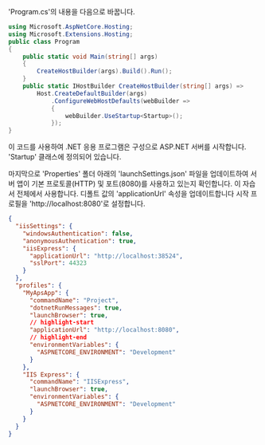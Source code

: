 'Program.cs'의 내용을 다음으로 바꿉니다.

```csharp title="Program.cs"
using Microsoft.AspNetCore.Hosting;
using Microsoft.Extensions.Hosting;
public class Program
{
    public static void Main(string[] args)
    {
        CreateHostBuilder(args).Build().Run();
    }
    public static IHostBuilder CreateHostBuilder(string[] args) =>
        Host.CreateDefaultBuilder(args)
            .ConfigureWebHostDefaults(webBuilder =>
            {
                webBuilder.UseStartup<Startup>();
            });
}
```

이 코드를 사용하여 .NET 응용 프로그램은 구성으로 ASP.NET 서버를 시작합니다.
'Startup' 클래스에 정의되어 있습니다.

마지막으로 'Properties' 폴더 아래의 'launchSettings.json' 파일을 업데이트하여
서버 앱이 기본 프로토콜(HTTP) 및 포트(8080)를 사용하고 있는지 확인합니다.
이 자습서 전체에서 사용합니다. 디폴트 값의 'applicationUrl' 속성을 업데이트합니다
시작 프로필을 'http://localhost:8080'로 설정합니다.

```json
{
  "iisSettings": {
    "windowsAuthentication": false,
    "anonymousAuthentication": true,
    "iisExpress": {
      "applicationUrl": "http://localhost:38524",
      "sslPort": 44323
    }
  },
  "profiles": {
    "MyApsApp": {
      "commandName": "Project",
      "dotnetRunMessages": true,
      "launchBrowser": true,
      // highlight-start
      "applicationUrl": "http://localhost:8080",
      // highlight-end
      "environmentVariables": {
        "ASPNETCORE_ENVIRONMENT": "Development"
      }
    },
    "IIS Express": {
      "commandName": "IISExpress",
      "launchBrowser": true,
      "environmentVariables": {
        "ASPNETCORE_ENVIRONMENT": "Development"
      }
    }
  }
}
```
